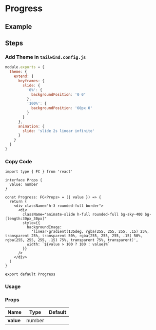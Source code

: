 
<BackTop />

# Progress

## Example

## Steps

<div className='steps'>

### Add Theme in `tailwind.config.js`

```js filename="tailwind.config.js"
module.exports = {
  theme: {
    extend: {
      keyframes: {
        slide: {
          '0%': {
            backgroundPosition: '0 0'
          },
          '100%': {
            backgroundPosition: '60px 0'
          }
        }
      },
      animation: {
        slide: 'slide 2s linear infinite'
      }
    }
  }
}
```

### Copy Code

```tsx filename="components/Progress/index.tsx"
import type { FC } from 'react'

interface Props {
  value: number
}

const Progress: FC<Props> = ({ value }) => {
  return (
    <div className="h-3 rounded-full border">
      <div
        className="animate-slide h-full rounded-full bg-sky-400 bg-[length:30px_30px]"
        style={{
          backgroundImage:
            'linear-gradient(135deg, rgba(255, 255, 255, .15) 25%, transparent 25%, transparent 50%, rgba(255, 255, 255, .15) 50%, rgba(255, 255, 255, .15) 75%, transparent 75%, transparent)',
          width: `${value > 100 ? 100 : value}%`
        }}
      />
    </div>
  )
}

export default Progress
```

### Usage

</div>

### Props

| Name                  |  Type  | Default |
| :-------------------- | :----: | :-----: |
| **value**<Required /> | number |         |

<Comment />
